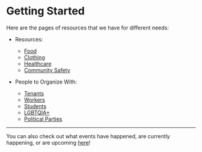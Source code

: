 # Getting Started

Here are the pages of resources that we have for different needs:
- Resources:
  - [Food](/resources/food)
  - [Clothing](/resources/clothing)
  - [Healthcare](/resources/healthcare)
  - [Community Safety](/resources/community-safety)

- People to Organize With:
  - [Tenants](/organizing/tenants)
  - [Workers](/organizing/workers)
  - [Students](/organizing/students)
  - [LGBTQIA+](/organizing/lgbtqia+)
  - [Political Parties](/organizing/political-parties)

---

You can also check out what events have happened, are currently happening, or are upcoming [here](/events)!